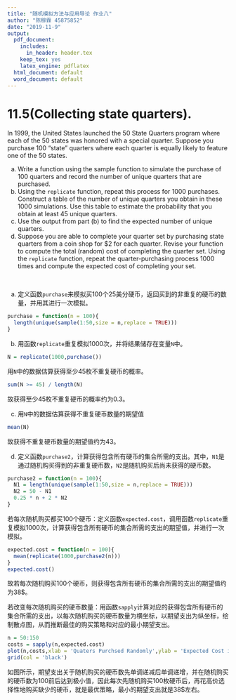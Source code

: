 ```yaml
---
title: "随机模拟方法与应用导论 作业八"
author: "陈稼霖 45875852"
date: "2019-11-9"
output:
  pdf_document:
    includes:
      in_header: header.tex
    keep_tex: yes
    latex_engine: pdflatex
  html_document: default
  word_document: default
---
```


# 11.5(Collecting state quarters).
In 1999, the United States launched the $50$ State Quarters program where each of the $50$ states was honored with a special quarter. Suppose you purchase $100$ "state" quarters where each quarter is equally likely to feature one of the $50$ states.

a. Write a function using the sample function to simulate the purchase of $100$ quarters and record the number of unique quarters that are purchased.
b. Using the `replicate` function, repeat this process for $1000$ purchases. Construct a table of the number of unique quarters you obtain in these $1000$ simulations. Use this table to estimate the probability that you obtain at least $45$ unique quarters.
c. Use the output from part (b) to find the expected number of unique quarters.
d. Suppose you are able to complete your quarter set by purchasing state quarters from a coin shop for $\$2$ for each quarter. Revise your function to compute the total (random) cost of completing the quarter set. Using the `replicate` function, repeat the quarter-purchasing process $1000$ times and compute the expected cost of completing your set.

<br/>

a. 定义函数`purchase`来模拟买$100$个$25$美分硬币，返回买到的非重复的硬币的数量，并用其进行一次模拟。
```r
purchase = function(n = 100){
  length(unique(sample(1:50,size = n,replace = TRUE)))
}
```

b. 用函数`replicate`重复模拟$1000$次，并将结果储存在变量`N`中。
```r
N = replicate(1000,purchase())
```

用`N`中的数据估算获得至少$45$枚不重复硬币的概率。
```r
sum(N >= 45) / length(N)
```
故获得至少$45$枚不重复硬币的概率约为$0.3$。

c. 用`N`中的数据估算获得不重复硬币数量的期望值
```r
mean(N)
```
故获得不重复硬币数量的期望值约为$43$。

d. 定义函数`purchase2`，计算获得包含所有硬币的集合所需的支出。其中，`N1`是通过随机购买得到的非重复硬币数，`N2`是随机购买后尚未获得的硬币数。
```r
purchase2 = function(n = 100){
  N1 = length(unique(sample(1:50,size = n,replace = TRUE)))
  N2 = 50 - N1
  0.25 * n + 2 * N2
}
```

若每次随机购买都买$100$个硬币：定义函数`expected.cost`，调用函数`replicate`重复模拟$1000$次，计算获得包含所有硬币的集合所需的支出的期望值，并进行一次模拟。
```r
expected.cost = function(n = 100){
  mean(replicate(1000,purchase2(n)))
}
expected.cost()
```
故若每次随机购买$100$个硬币，则获得包含所有硬币的集合所需的支出的期望值约为$38\$$。

若改变每次随机购买的硬币数量：用函数`sapply`计算对应的获得包含所有硬币的集合所需的支出，以每次随机购买的硬币数量为横坐标，以期望支出为纵坐标，绘制散点图，从而推断最佳的购买策略和对应的最小期望支出。
```r
n = 50:150
costs = sapply(n,expected.cost)
plot(n,costs,xlab = 'Quaters Purchsed Randomly',ylab = 'Expected Cost in Dollars')
grid(col = 'black')
```

如图所示，期望支出关于随机购买的硬币数先单调递减后单调递增，并在随机购买的硬币数为$100$前后达到极小值，因此每次先随机购买$100$枚硬币后，再花高价选择性地购买缺少的硬币，就是最优策略，最小的期望支出就是$38\$$左右。